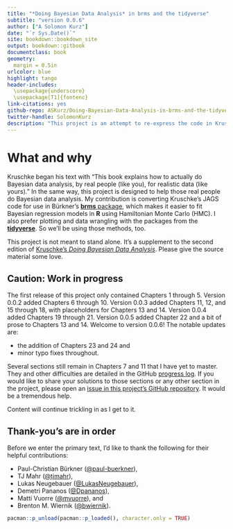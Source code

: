 ```yaml
--- 
title: "*Doing Bayesian Data Analysis* in brms and the tidyverse"
subtitle: "version 0.0.6"
author: ["A Solomon Kurz"]
date: "`r Sys.Date()`"
site: bookdown::bookdown_site
output: bookdown::gitbook
documentclass: book
geometry:
  margin = 0.5in
urlcolor: blue
highlight: tango
header-includes:
  \usepackage{underscore}
  \usepackage[T1]{fontenc}
link-citations: yes
github-repo: ASKurz/Doing-Bayesian-Data-Analysis-in-brms-and-the-tidyverse
twitter-handle: SolomonKurz
description: "This project is an attempt to re-express the code in Kruschke's (2015) textbook. His models are re-fit in brms, plots are redone with ggplot2, and the general data wrangling code predominantly follows the tidyverse style."
---
```


# What and why {-}

Kruschke began his text with "This book explains how to actually do Bayesian data analysis, by real people (like you), for realistic data (like yours)." In the same way, this project is designed to help those real people do Bayesian data analysis. My contribution is converting Kruschke's JAGS code for use in Bürkner's [**brms** package](https://github.com/paul-buerkner/brms), which makes it easier to fit Bayesian regression models in **R** using Hamiltonian Monte Carlo (HMC). I also prefer plotting and data wrangling with the packages from the [**tidyverse**](http://style.tidyverse.org). So we'll be using those methods, too.

This project is not meant to stand alone. It's a supplement to the second edition of [Kruschke's *Doing Bayesian Data Analysis*](https://sites.google.com/site/doingbayesiandataanalysis/). Please give the source material some love.

## Caution: Work in progress {-}

The first release of this project only contained Chapters 1 through 5. Version 0.0.2 added Chapters 6 through 10. Version 0.0.3 added Chapters 11, 12, and 15 through 18, with placeholders for Chapters 13 and 14. Version 0.0.4 added Chapters 19 through 21. Version 0.0.5 added Chapter 22 and a bit of prose to Chapters 13 and 14. Welcome to version 0.0.6! The notable updates are:

* the addition of Chapters 23 and 24 and 
* minor typo fixes throughout.

Several sections still remain in Chapters 7 and 11 that I have yet to master. They and other difficulties are detailed in the GitHub [progress log](https://github.com/ASKurz/Doing-Bayesian-Data-Analysis-in-brms-and-the-tidyverse/issues/1). If you would like to share your solutions to those sections or any other section in the project, please open an [issue in this project's GitHub repository](https://github.com/ASKurz/Doing-Bayesian-Data-Analysis-in-brms-and-the-tidyverse/issues). It would be a tremendous help.

Content will continue trickling in as I get to it.

## Thank-you's are in order {-}

Before we enter the primary text, I'd like to thank the following for their helpful contributions:

* Paul-Christian Bürkner ([\@paul-buerkner](https://github.com/paul-buerkner)), 
* TJ Mahr ([\@tjmahr](https://github.com/tjmahr)), 
* Lukas Neugebauer  ([\@LukasNeugebauer](https://github.com/LukasNeugebauer)), 
* Demetri Pananos ([\@Dpananos](https://github.com/dpananos)), 
* Matti Vuorre ([\@mvuorre](https://github.com/mvuorre)), and
* Brenton M. Wiernik ([\@bwiernik](https://github.com/bwiernik)).

```r
pacman::p_unload(pacman::p_loaded(), character.only = TRUE)
```

